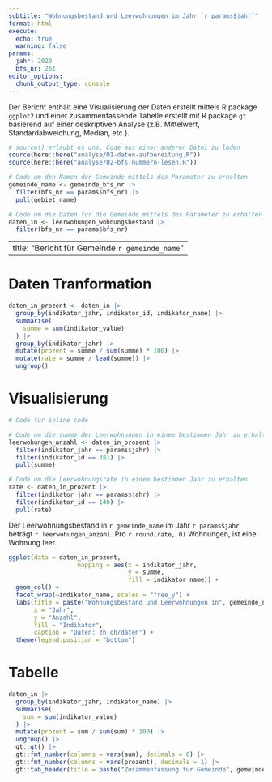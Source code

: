 ```yaml
---
subtitle: "Wohnungsbestand und Leerwohnungen im Jahr `r params$jahr`"
format: html
execute:
  echo: true
  warning: false
params:
  jahr: 2020
  bfs_nr: 261
editor_options: 
  chunk_output_type: console
---
```


Der Bericht enthält eine Visualisierung der Daten erstellt mittels R package `ggplot2` und einer zusammenfassende Tabelle erstellt mit R package `gt` basierend auf einer deskriptiven Analyse (z.B. Mittelwert, Standardabweichung, Median, etc.).

```r
# source() erlaubt es uns, Code aus einer anderen Datei zu laden
source(here::here("analyse/01-daten-aufbereitung.R"))
source(here::here("analyse/02-bfs-nummern-lesen.R"))

# Code um den Namen der Gemeinde mittels des Parameter zu erhalten
gemeinde_name <- gemeinde_bfs_nr |> 
  filter(bfs_nr == params$bfs_nr) |> 
  pull(gebiet_name) 

# Code um die Daten für die Gemeinde mittels des Parameter zu erhalten
daten_in <- leerwohungen_wohnungsbestand |> 
  filter(bfs_nr == params$bfs_nr) 
```

---
title:  "Bericht für Gemeinde `r gemeinde_name`"
---

# Daten Tranformation

```r
daten_in_prozent <- daten_in |> 
  group_by(indikator_jahr, indikator_id, indikator_name) |> 
  summarise(
    summe = sum(indikator_value)
  ) |> 
  group_by(indikator_jahr) |> 
  mutate(prozent = summe / sum(summe) * 100) |> 
  mutate(rate = summe / lead(summe)) |> 
  ungroup()
```

# Visualisierung

```r
# Code für inline code

# Code um die summe der Leerwohnungen in einem bestimmen Jahr zu erhalten
leerwohungen_anzahl <- daten_in_prozent |> 
  filter(indikator_jahr == params$jahr) |> 
  filter(indikator_id == 381) |> 
  pull(summe)

# Code um die Leerwohnungsrate in einem bestimmen Jahr zu erhalten
rate <- daten_in_prozent |> 
  filter(indikator_jahr == params$jahr) |> 
  filter(indikator_id == 140) |> 
  pull(rate)
``` 

Der Leerwohnungsbestand in `r gemeinde_name` im Jahr `r params$jahr` beträgt `r leerwohungen_anzahl`. Pro `r round(rate, 0)` Wohnungen, ist eine Wohnung leer.

```r
ggplot(data = daten_in_prozent, 
                   mapping = aes(x = indikator_jahr, 
                                 y = summe, 
                                 fill = indikator_name)) +
  geom_col() +
  facet_wrap(~indikator_name, scales = "free_y") +
  labs(title = paste("Wohnungsbestand und Leerwohnungen in", gemeinde_name),
       x = "Jahr",
       y = "Anzahl",
       fill = "Indikator",
       caption = "Daten: zh.ch/daten") +
  theme(legend.position = "bottom")
```

# Tabelle

```r
daten_in |> 
  group_by(indikator_jahr, indikator_name) |> 
  summarise(
    sum = sum(indikator_value)
  ) |> 
  mutate(prozent = sum / sum(sum) * 100) |> 
  ungroup() |> 
  gt::gt() |> 
  gt::fmt_number(columns = vars(sum), decimals = 0) |>
  gt::fmt_number(columns = vars(prozent), decimals = 1) |>
  gt::tab_header(title = paste("Zusammenfassung für Gemeinde", gemeinde_name)) 
```

